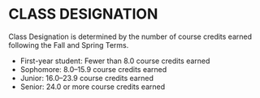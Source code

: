 # CLASS DESIGNATION {#sec-class-designation}

Class Designation is determined by the number of course credits earned following the Fall and Spring Terms. 

- First-year student: Fewer than 8.0 course credits earned  
- Sophomore: 8.0–15.9 course credits earned 
- Junior: 16.0–23.9 course credits earned 
- Senior: 24.0 or more course credits earned 



